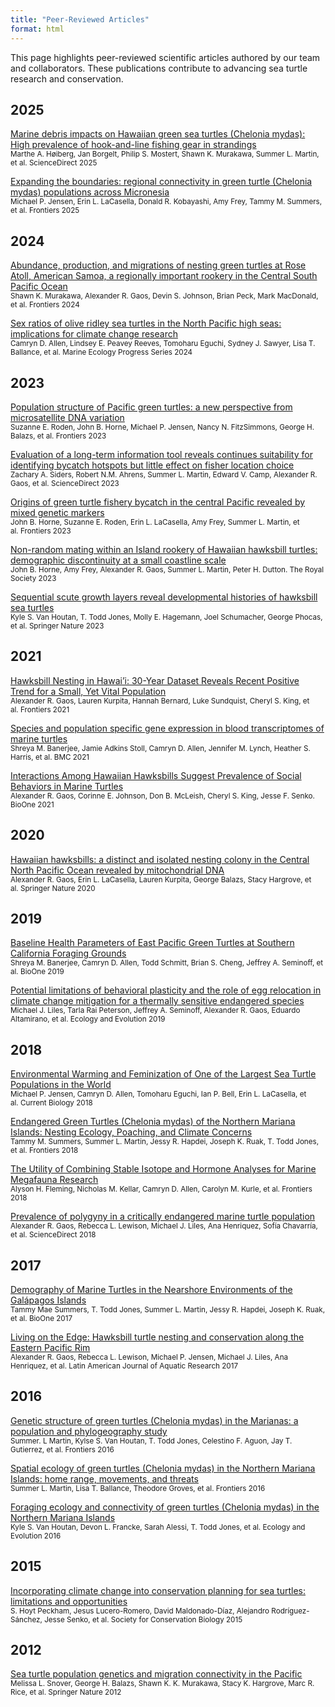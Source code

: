 ```yaml
---
title: "Peer-Reviewed Articles"
format: html
---
```


This page highlights peer-reviewed scientific articles authored by our team and collaborators. These publications contribute to advancing sea turtle research and conservation.

## 2025
::: {.grid}

::: {.card}
[Marine debris impacts on Hawaiian green sea turtles (Chelonia mydas): High prevalence of hook-and-line fishing gear in strandings](https://www.sciencedirect.com/science/article/pii/S0025326X25003443)  
<small>Marthe A. Høiberg, Jan Borgelt, Philip S. Mostert, Shawn K. Murakawa, Summer L. Martin, et al. ScienceDirect 2025</small>
:::

::: {.card}
[Expanding the boundaries: regional connectivity in green turtle (Chelonia mydas) populations across Micronesia](https://www.frontiersin.org/journals/marine-science/articles/10.3389/fmars.2025.1558792/full)  
<small>Michael P. Jensen, Erin L. LaCasella, Donald R. Kobayashi, Amy Frey, Tammy M. Summers, et al. Frontiers 2025</small>
:::

:::

## 2024
::: {.grid}

::: {.card}
[Abundance, production, and migrations of nesting green turtles at Rose Atoll, American Samoa, a regionally important rookery in the Central South Pacific Ocean](https://www.frontiersin.org/journals/marine-science/articles/10.3389/fmars.2024.1403240/full)  
<small>Shawn K. Murakawa, Alexander R. Gaos, Devin S. Johnson, Brian Peck, Mark MacDonald, et al. Frontiers 2024</small>
:::

::: {.card}
[Sex ratios of olive ridley sea turtles in the North Pacific high seas: implications for climate change research](https://www.int-res.com/abstracts/meps/v748/meps14703)  
<small>Camryn D. Allen, Lindsey E. Peavey Reeves, Tomoharu Eguchi, Sydney J. Sawyer, Lisa T. Ballance, et al. Marine Ecology Progress Series 2024</small>
:::

:::

## 2023
::: {.grid}

::: {.card}
[Population structure of Pacific green turtles: a new perspective from microsatellite DNA variation](https://www.frontiersin.org/journals/marine-science/articles/10.3389/fmars.2023.1116941/full)  
<small>Suzanne E. Roden, John B. Horne, Michael P. Jensen, Nancy N. FitzSimmons, George H. Balazs, et al. Frontiers 2023</small>
:::

::: {.card}
[Evaluation of a long-term information tool reveals continues suitability for identifying bycatch hotspots but little effect on fisher location choice](https://www.sciencedirect.com/science/article/pii/S0006320723000125?via%3Dihub)  
<small>Zachary A. Siders, Robert N.M. Ahrens, Summer L. Martin, Edward V. Camp, Alexander R. Gaos, et al. ScienceDirect 2023</small>
:::

::: {.card}
[Origins of green turtle fishery bycatch in the central Pacific revealed by mixed genetic markers](https://www.frontiersin.org/journals/marine-science/articles/10.3389/fmars.2023.1112842/full)  
<small>John B. Horne, Suzanne E. Roden, Erin L. LaCasella, Amy Frey, Summer L. Martin, et al. Frontiers 2023</small>
:::

::: {.card}
[Non-random mating within an Island rookery of Hawaiian hawksbill turtles: demographic discontinuity at a small coastline scale](https://royalsocietypublishing.org/doi/10.1098/rsos.221547)  
<small>John B. Horne, Amy Frey, Alexander R. Gaos, Summer L. Martin, Peter H. Dutton. The Royal Society 2023</small>
:::

::: {.card}
[Sequential scute growth layers reveal developmental histories of hawksbill sea turtles](https://link.springer.com/article/10.1007/s00227-023-04229-w)  
<small>Kyle S. Van Houtan, T. Todd Jones, Molly E. Hagemann, Joel Schumacher, George Phocas, et al. Springer Nature 2023</small>
:::

:::

## 2021
::: {.grid}

::: {.card}
[Hawksbill Nesting in Hawai'i: 30-Year Dataset Reveals Recent Positive Trend for a Small, Yet Vital Population](https://www.frontiersin.org/journals/marine-science/articles/10.3389/fmars.2021.770424/full)  
<small>Alexander R. Gaos, Lauren Kurpita, Hannah Bernard, Luke Sundquist, Cheryl S. King, et al. Frontiers 2021</small>
:::

::: {.card}
[Species and population specific gene expression in blood transcriptomes of marine turtles](https://bmcgenomics.biomedcentral.com/articles/10.1186/s12864-021-07656-5)  
<small>Shreya M. Banerjee, Jamie Adkins Stoll, Camryn D. Allen, Jennifer M. Lynch, Heather S. Harris, et al. BMC 2021</small>
:::

::: {.card}
[Interactions Among Hawaiian Hawksbills Suggest Prevalence of Social Behaviors in Marine Turtles](https://bioone.org/journals/chelonian-conservation-and-biology/volume-20/issue-2/CCB-1481.1/Interactions-Among-Hawaiian-Hawksbills-Suggest-Prevalence-of-Social-Behaviors-in/10.2744/CCB-1481.1.short)  
<small>Alexander R. Gaos, Corinne E. Johnson, Don B. McLeish, Cheryl S. King, Jesse F. Senko. BioOne 2021</small>
:::

:::

## 2020
::: {.grid}

::: {.card}
[Hawaiian hawksbills: a distinct and isolated nesting colony in the Central North Pacific Ocean revealed by mitochondrial DNA](https://link.springer.com/article/10.1007/s10592-020-01287-1)  
<small>Alexander R. Gaos, Erin L. LaCasella, Lauren Kurpita, George Balazs, Stacy Hargrove, et al. Springer Nature 2020</small>
:::

:::

## 2019
::: {.grid}

::: {.card}
[Baseline Health Parameters of East Pacific Green Turtles at Southern California Foraging Grounds](https://bioone.org/journals/chelonian-conservation-and-biology/volume-18/issue-2/CCB-1347.1/Baseline-Health-Parameters-of-East-Pacific-Green-Turtles-at-Southern/10.2744/CCB-1347.1.short)  
<small>Shreya M. Banerjee, Camryn D. Allen, Todd Schmitt, Brian S. Cheng, Jeffrey A. Seminoff, et al. BioOne 2019</small>
:::

::: {.card}
[Potential limitations of behavioral plasticity and the role of egg relocation in climate change mitigation for a thermally sensitive endangered species](https://onlinelibrary.wiley.com/doi/full/10.1002/ece3.4774)  
<small>Michael J. Liles, Tarla Rai Peterson, Jeffrey A. Seminoff, Alexander R. Gaos, Eduardo Altamirano, et al. Ecology and Evolution 2019</small>
:::

:::

## 2018
::: {.grid}

::: {.card}
[Environmental Warming and Feminization of One of the Largest Sea Turtle Populations in the World](https://www.cell.com/current-biology/fulltext/S0960-9822%2817%2931539-7?inline-read-more)  
<small>Michael P. Jensen, Camryn D. Allen, Tomoharu Eguchi, Ian P. Bell, Erin L. LaCasella, et al. Current Biology 2018</small>
:::

::: {.card}
[Endangered Green Turtles (Chelonia mydas) of the Northern Mariana Islands: Nesting Ecology, Poaching, and Climate Concerns](https://www.frontiersin.org/journals/marine-science/articles/10.3389/fmars.2017.00428/full)  
<small>Tammy M. Summers, Summer L. Martin, Jessy R. Hapdei, Joseph K. Ruak, T. Todd Jones, et al. Frontiers 2018</small>
:::

::: {.card}
[The Utility of Combining Stable Isotope and Hormone Analyses for Marine Megafauna Research](https://www.frontiersin.org/journals/marine-science/articles/10.3389/fmars.2018.00338/full)  
<small>Alyson H. Fleming, Nicholas M. Kellar, Camryn D. Allen, Carolyn M. Kurle, et al. Frontiers 2018</small>
:::

::: {.card}
[Prevalence of polygyny in a critically endangered marine turtle population](https://www.sciencedirect.com/science/article/abs/pii/S0022098117304501#:~:text=Using%20six%20highly%20polymorphic%20microsatellite,a%20common%20mating%20structure%20for)  
<small>Alexander R. Gaos, Rebecca L. Lewison, Michael J. Liles, Ana Henriquez, Sofía Chavarría, et al. ScienceDirect 2018</small>
:::

:::

## 2017
::: {.grid}

::: {.card}
[Demography of Marine Turtles in the Nearshore Environments of the Galápagos Islands](https://bioone.org/journals/pacific-science/volume-71/issue-3/71.3.3/Demography-of-Marine-Turtles-in-the-Nearshore-Environments-of-the/10.2984/71.3.3.full)  
<small>Tammy Mae Summers, T. Todd Jones, Summer L. Martin, Jessy R. Hapdei, Joseph K. Ruak, et al. BioOne 2017</small>
:::

::: {.card}
[Living on the Edge: Hawksbill turtle nesting and conservation along the Eastern Pacific Rim](https://www.lajar.cl/index.php/rlajar/article/view/vol45-issue3-fulltext-7)  
<small>Alexander R. Gaos, Rebecca L. Lewison, Michael P. Jensen, Michael J. Liles, Ana Henriquez, et al. Latin American Journal of Aquatic Research 2017</small>
:::

:::

## 2016
::: {.grid}

::: {.card}
[Genetic structure of green turtles (Chelonia mydas) in the Marianas: a population and phylogeography study](https://www.frontiersin.org/journals/marine-science/articles/10.3389/fmars.2015.00116/full)  
<small>Summer. L Martin, Kylse S. Van Houtan, T. Todd Jones, Celestino F. Aguon, Jay T. Gutierrez, et al. Frontiers 2016</small>
:::

::: {.card}
[Spatial ecology of green turtles (Chelonia mydas) in the Northern Mariana Islands: home range, movements, and threats](https://www.frontiersin.org/journals/marine-science/articles/10.3389/fmars.2016.00050/full)  
<small>Summer L. Martin, Lisa T. Ballance, Theodore Groves, et al. Frontiers 2016</small>
:::

::: {.card}
[Foraging ecology and connectivity of green turtles (Chelonia mydas) in the Northern Mariana Islands](https://onlinelibrary.wiley.com/doi/full/10.1002/ece3.2034)  
<small>Kyle S. Van Houtan, Devon L. Francke, Sarah Alessi, T. Todd Jones, et al. Ecology and Evolution 2016</small>
:::

:::

## 2015
::: {.grid}

::: {.card}
[Incorporating climate change into conservation planning for sea turtles: limitations and opportunities](https://conbio.onlinelibrary.wiley.com/doi/full/10.1111/conl.12176)  
<small>S. Hoyt Peckham, Jesus Lucero-Romero, David Maldonado-Díaz, Alejandro Rodríguez-Sánchez, Jesse Senko, et al. Society for Conservation Biology 2015</small>
:::

:::

## 2012
::: {.grid}

::: {.card}
[Sea turtle population genetics and migration connectivity in the Pacific](https://link.springer.com/article/10.1007/s00227-012-2058-7)  
<small>Melissa L. Snover, George H. Balazs, Shawn K. K. Murakawa, Stacy K. Hargrove, Marc R. Rice, et al. Springer Nature 2012</small>
:::

:::






